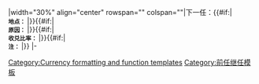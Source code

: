 |width="30%" align="center" rowspan="{{{rowspan|1}}}" colspan="{{{colspan|1}}}"|下一任：'''{{{currency|现行}}}'''{{#if:{{{location|}}}|<br/><small>'''地点：''' {{{location}}}</small>|}}{{#if:{{{reason|}}}|<br/><small>'''原因：''' {{{reason}}}</small>|}}{{#if:{{{ratio|}}}|<br/><small>'''收兑比率：''' {{{ratio}}}</small>|}}{{#if:{{{note|}}}|<br/><small>'''注：''' {{{note}}}</small>|}}
|-<noinclude>

[[Category:Currency formatting and function templates]]
[[Category:前任继任模板]]
</noinclude>